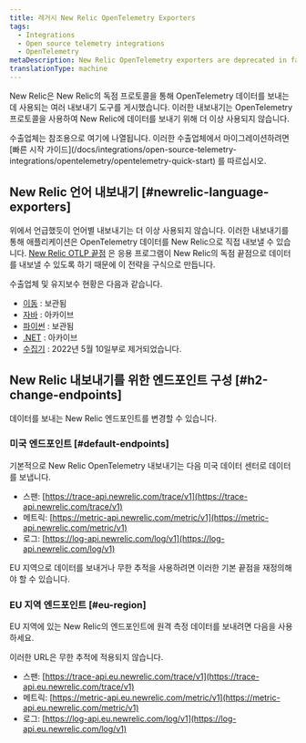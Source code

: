 ```yaml
---
title: 레거시 New Relic OpenTelemetry Exporters
tags:
  - Integrations
  - Open source telemetry integrations
  - OpenTelemetry
metaDescription: New Relic OpenTelemetry exporters are deprecated in favor of the OTLP endpoint.
translationType: machine
---
```


New Relic은 New Relic의 독점 프로토콜을 통해 OpenTelemetry 데이터를 보내는 데 사용되는 여러 내보내기 도구를 게시했습니다. 이러한 내보내기는 OpenTelemetry 프로토콜을 사용하여 New Relic에 데이터를 보내기 위해 더 이상 사용되지 않습니다.

<Callout variant="important">
  수출업체는 참조용으로 여기에 나열됩니다. 이러한 수출업체에서 마이그레이션하려면 [빠른 시작 가이드](/docs/integrations/open-source-telemetry-integrations/opentelemetry/opentelemetry-quick-start) 를 따르십시오.
</Callout>

## New Relic 언어 내보내기 [#newrelic-language-exporters]

위에서 언급했듯이 언어별 내보내기는 더 이상 사용되지 않습니다. 이러한 내보내기를 통해 애플리케이션은 OpenTelemetry 데이터를 New Relic으로 직접 내보낼 수 있습니다. [New Relic OTLP 끝점](#native-otlp) 은 응용 프로그램이 New Relic의 독점 끝점으로 데이터를 내보낼 수 있도록 하기 때문에 이 전략을 구식으로 만듭니다.

수출업체 및 유지보수 현황은 다음과 같습니다.

* [이동](https://github.com/newrelic/opentelemetry-exporter-go) : 보관됨
* [자바](https://github.com/newrelic/opentelemetry-exporter-java) : 아카이브
* [파이썬](https://github.com/newrelic/opentelemetry-exporter-python) : 보관됨
* [.NET](https://github.com/newrelic/newrelic-telemetry-sdk-dotnet/tree/main/src/NewRelic.OpenTelemetry) : 아카이브
* [수집기](https://github.com/open-telemetry/opentelemetry-collector-contrib/tree/v0.50.0/exporter/newrelicexporter) : 2022년 5월 10일부로 제거되었습니다.

## New Relic 내보내기를 위한 엔드포인트 구성 [#h2-change-endpoints]

데이터를 보내는 New Relic 엔드포인트를 변경할 수 있습니다.

### 미국 엔드포인트 [#default-endpoints]

기본적으로 New Relic OpenTelemetry 내보내기는 다음 미국 데이터 센터로 데이터를 보냅니다.

* 스팬: [https://trace-api.newrelic.com/trace/v1](https://trace-api.newrelic.com/trace/v1)
* 메트릭: [https://metric-api.newrelic.com/metric/v1](https://metric-api.newrelic.com/metric/v1)
* 로그: [https://log-api.newrelic.com/log/v1](https://log-api.newrelic.com/log/v1)

EU 지역으로 데이터를 보내거나 무한 추적을 사용하려면 이러한 기본 끝점을 재정의해야 할 수 있습니다.

### EU 지역 엔드포인트 [#eu-region]

EU 지역에 있는 New Relic의 엔드포인트에 원격 측정 데이터를 보내려면 다음을 사용하세요.

<Callout variant="tip">
  이러한 URL은 무한 추적에 적용되지 않습니다.
</Callout>

* 스팬: [https://trace-api.eu.newrelic.com/trace/v1](https://trace-api.eu.newrelic.com/trace/v1)
* 메트릭: [https://metric-api.eu.newrelic.com/metric/v1](https://metric-api.eu.newrelic.com/metric/v1)
* 로그: [https://log-api.eu.newrelic.com/log/v1](https://log-api.eu.newrelic.com/log/v1)